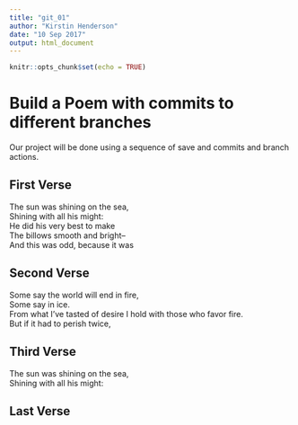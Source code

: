 ---
title: "git_01"
author: "Kirstin Henderson"
date: "10 Sep 2017"
output: html_document
---

```{r setup, include=FALSE}
knitr::opts_chunk$set(echo = TRUE)
```
# Build a Poem with commits to different branches
Our project will be done using a sequence of save and commits and branch actions.
<!-- Do not modify or change any text in "!--" bracketed areas such as this --- these are instructions to
you, if you change any of this the git program will notice it and compromise your git merging strategy !-->

## First Verse 
<!--Put the first five lines of a poem by Lewis Carrol in this section!-->

The sun was shining on the sea,  
Shining with all his might:  
He did his very best to make  
The billows smooth and bright--  
And this was odd, because it was  

## Second Verse
<!--Put the first five lines of a poem by Robert Frost here!-->

Some say the world will end in fire,  
Some say in ice.  
From what I've tasted of desire 
I hold with those who favor fire.  
But if it had to perish twice,  

## Third Verse
<!--Put the first two verses of The Walrus and the Carpenter here!-->

The sun was shining on the sea,   
Shining with all his might:  


## Last Verse
<!--Put a short poem of your choice 8-20 lines,here!-->
